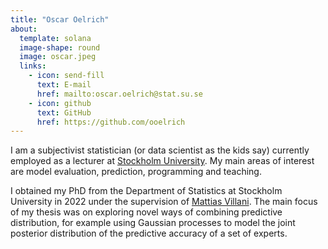 ```yaml
---
title: "Oscar Oelrich"
about:
  template: solana
  image-shape: round
  image: oscar.jpeg
  links:
    - icon: send-fill
      text: E-mail
      href: mailto:oscar.oelrich@stat.su.se
    - icon: github
      text: GitHub
      href: https://github.com/ooelrich
---
```


I am a subjectivist statistician (or data scientist as the kids say) currently employed as a lecturer at [Stockholm University](https://www.su.se/statistiska-institutionen/). My main areas of interest are model evaluation, prediction, programming and teaching.

I obtained my PhD from the Department of Statistics at Stockholm University in 2022 under the supervision of [Mattias Villani](https://mattiasvillani.com). The main focus of my thesis was on exploring novel ways of combining predictive distribution, for example using Gaussian processes to model the joint posterior distribution of the predictive accuracy of a set of experts.


